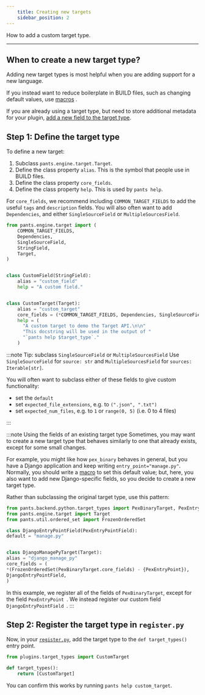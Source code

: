 ```yaml
---
    title: Creating new targets
    sidebar_position: 2
---
```


How to add a custom target type.

---

## When to create a new target type?

Adding new target types is most helpful when you are adding support for a new language.

If you instead want to reduce boilerplate in BUILD files, such as changing default values, use [macros](../macros.mdx) .

If you are already using a target type, but need to store additional metadata for your plugin, [add a new field to the target type](./extending-existing-targets.mdx).

## Step 1: Define the target type

To define a new target:

1. Subclass `pants.engine.target.Target`.
2. Define the class property `alias`. This is the symbol that people use in BUILD files.
3. Define the class property `core_fields`.
4. Define the class property `help`. This is used by `pants help`.

For `core_fields`, we recommend including `COMMON_TARGET_FIELDS` to add the useful `tags` and `description` fields. You will also often want to add `Dependencies`, and either `SingleSourceField` or `MultipleSourcesField`.

```python title="plugins/target_types.py"
from pants.engine.target import (
    COMMON_TARGET_FIELDS,
    Dependencies,
    SingleSourceField,
    StringField,
    Target,
)


class CustomField(StringField):
    alias = "custom_field"
    help = "A custom field."


class CustomTarget(Target):
    alias = "custom_target"
    core_fields = (*COMMON_TARGET_FIELDS, Dependencies, SingleSourceField, CustomField)
    help = (
      "A custom target to demo the Target API.\n\n"
      "This docstring will be used in the output of "
      "`pants help $target_type`."
    )
```

:::note Tip: subclass `SingleSourceField` or `MultipleSourcesField`
Use `SingleSourceField` for `source: str` and `MultipleSourcesField` for `sources: Iterable[str]`.

You will often want to subclass either of these fields to give custom functionality:

- set the `default`
- set `expected_file_extensions`, e.g. to `(".json", ".txt")`
- set `expected_num_files`, e.g. to `1` or `range(0, 5)` (i.e. 0 to 4 files)

:::

:::note Using the fields of an existing target type
Sometimes, you may want to create a new target type that behaves similarly to one that already exists, except for some small changes.

For example, you might like how `pex_binary` behaves in general, but you have a Django application and keep writing `entry_point="manage.py"`. Normally, you should write a [macro](../macros.mdx) to set this default value; but, here, you also want to add new Django-specific fields, so you decide to create a new target type.

Rather than subclassing the original target type, use this pattern:

```python
from pants.backend.python.target_types import PexBinaryTarget, PexEntryPointField
from pants.engine.target import Target
from pants.util.ordered_set import FrozenOrderedSet

class DjangoEntryPointField(PexEntryPointField):
default = "manage.py"


class DjangoManagePyTarget(Target):
alias = "django_manage_py"
core_fields = (
*(FrozenOrderedSet(PexBinaryTarget.core_fields) - {PexEntryPoint}),
DjangoEntryPointField,
)
```

In this example, we register all of the fields of `PexBinaryTarget`, except for the field `PexEntryPoint `. We instead register our custom field `DjangoEntryPointField `.
:::

## Step 2: Register the target type in `register.py`

Now, in your [`register.py`](../plugins-overview.mdx), add the target type to the `def target_types()` entry point.

```python title="plugins/register.py"
from plugins.target_types import CustomTarget

def target_types():
    return [CustomTarget]
```

You can confirm this works by running `pants help custom_target`.
